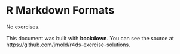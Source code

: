 # R Markdown Formats

No exercises.

This document was built with **bookdown**. You can see the source at https://github.com/jrnold/r4ds-exercise-solutions.
